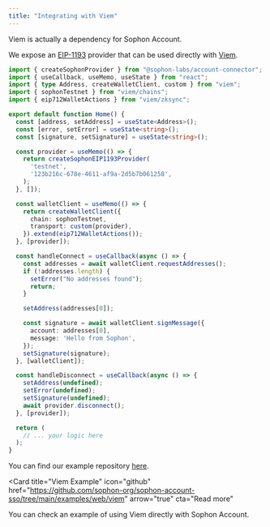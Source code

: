 ```yaml
---
title: "Integrating with Viem"
---
```


<Note>Viem is actually a dependency for Sophon Account.</Note>

We expose an [EIP-1193](https://eips.ethereum.org/EIPS/eip-1193) provider that can be used directly with [Viem](https://viem.sh/).

```ts
import { createSophonProvider } from "@sophon-labs/account-connector";
import { useCallback, useMemo, useState } from "react";
import { type Address, createWalletClient, custom } from "viem";
import { sophonTestnet } from "viem/chains";
import { eip712WalletActions } from "viem/zksync";

export default function Home() {
  const [address, setAddress] = useState<Address>();
  const [error, setError] = useState<string>();
  const [signature, setSignature] = useState<string>();

  const provider = useMemo(() => {
    return createSophonEIP1193Provider(
      'testnet',
      '123b216c-678e-4611-af9a-2d5b7b061258',
    );
  }, []);

  const walletClient = useMemo(() => {
    return createWalletClient({
      chain: sophonTestnet,
      transport: custom(provider),
    }).extend(eip712WalletActions());
  }, [provider]);

  const handleConnect = useCallback(async () => {
    const addresses = await walletClient.requestAddresses();
    if (!addresses.length) {
      setError("No addresses found");
      return;
    }

    setAddress(addresses[0]);

    const signature = await walletClient.signMessage({
      account: addresses[0],
      message: 'Hello from Sophon',
    });
    setSignature(signature);
  }, [walletClient]);

  const handleDisconnect = useCallback(async () => {
    setAddress(undefined);
    setError(undefined);
    setSignature(undefined);
    await provider.disconnect();
  }, [provider]);

  return (
    // ... your logic here
  );
}
```

You can find our example repository [here](https://github.com/sophon-org/sophon-account-sso/tree/main/examples/web/viem).

<Card
  title="Viem Example"
  icon="github"
  href="https://github.com/sophon-org/sophon-account-sso/tree/main/examples/web/viem"
  arrow="true"
  cta="Read more"
>
  You can check an example of using Viem directly with Sophon Account.
</Card>
